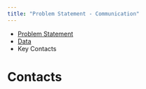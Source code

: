 ```yaml
---
title: "Problem Statement - Communication"
---
```


- [Problem Statement](2023-07-13 Hackathon- GCSI Problem Statements OFFSEN (v2).pdf)
- [Data](https://no10ds.github.io/evidence-house/events/gen-ai-hack/data.html#category=communication)
- Key Contacts

# Contacts
